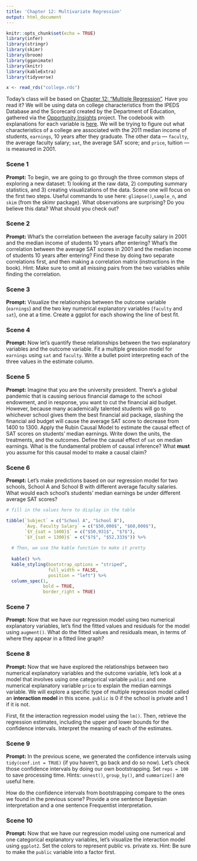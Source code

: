 ```yaml
---
title: 'Chapter 12: Multivariate Regression'
output: html_document
---
```


```r
knitr::opts_chunk$set(echo = TRUE)
library(infer)
library(stringr)
library(skimr)
library(broom)
library(gganimate)
library(knitr)
library(kableExtra)
library(tidyverse)

x <- read_rds("college.rds")
```

Today's class will be based on [Chapter 12: "Multiple Regression"](https://davidkane9.github.io/PPBDS/12-multiple-regression.html). Have you read it? We will be using data on college characteristics from the IPEDS Database and the Scorecard created by the Department of Education, gathered via the [Opportunity Insights](https://opportunityinsights.org/) project.  The codebook with explanations for each variable is [here](https://opportunityinsights.org/wp-content/uploads/2018/04/Codebook-MRC-Table-10.pdf). We will be trying to figure out what characteristics of a college are associated with the 2011 median income of students, `earnings`, 10 years after they graduate. The other data --- `faculty`, the average faculty salary; `sat`, the average SAT score; and `price`, tuition --- is measured in 2001.

### Scene 1

**Prompt:** To begin, we are going to go through the three common steps of exploring a new dataset: 1) looking at the raw data, 2) computing summary statistics, and 3) creating visualizations of the data. Scene one will focus on the first two steps. Useful commands to use here: `glimpse()`,`sample_n`, and `skim` (from the skimr package). What observations are surprising? Do you believe this data? What should you check out?


### Scene 2

**Prompt:** What's the correlation between the average faculty salary in 2001 and the median income of students 10 years after entering? What's the correlation between the average SAT scores in 2001 and the median income of students 10 years after entering? Find these by doing two separate correlations first, and then making a correlation matrix (instructions in the book). Hint: Make sure to omit all missing pairs from the two variables while finding the correlation. 



### Scene 3

**Prompt:** Visualize the relationships between the outcome variable (`earnings`) and the two key numerical explanatory variables (`faculty` and `sat`), one at a time. Create a ggplot for each showing the line of best fit.


### Scene 4

**Prompt:** Now let's quantify these relationships between the two explanatory variables and the outcome variable. Fit a multiple gression model for `earnings` using `sat` and `faculty`. Write a bullet point interpreting each of the three values in the estimate column.


### Scene 5

**Prompt:** Imagine that you are the university president. There's a global pandemic that is causing serious financial damage to the school endowment, and in response, you want to cut the financial aid budget. However, because many academically talented students will go to whichever school gives them the best financial aid package, slashing the financial aid budget will cause the average SAT score to decrease from 1400 to 1300. Apply the Rubin Causal Model to estimate the causal effect of SAT scores on students' median earnings. Write down the units, the treatments, and the outcomes. Define the causal effect of `sat` on median earnings. What is the fundamental problem of causal inference? What **must** you assume for this causal model to make a causal claim?


### Scene 6

**Prompt:** Let's make predictions based on our regression model for two schools, School A and School B with different average faculty salaries. What would each school's students' median earnings be under different average SAT scores?

```r
# fill in the values here to display in the table

tibble(`Subject` = c("School A", "School B"),
       `Avg. Faculty Salary` = c("$50,000$", "$60,000$"),
       `$Y_{sat = 1400}$` = c("$50,931$", "$?$"),
       `$Y_{sat = 1300}$` = c("$?$", "$52,333$")) %>%
  
  # Then, we use the kable function to make it pretty
  
  kable() %>%
  kable_styling(bootstrap_options = "striped",
                full_width = FALSE,
                position = "left") %>%
  column_spec(1,
              bold = TRUE,
              border_right = TRUE)

```



### Scene 7

**Prompt:** Now that we have our regression model using two numerical explanatory variables, let's find the fitted values and residuals for the model using `augment()`. What do the fitted values and residuals mean, in terms of where they appear in a fitted line graph?


### Scene 8

**Prompt:** Now that we have explored the relationships between two numerical explanatory variables and the outcome variable, let's look at a model that involves using one categorical variable `public` and one numerical explanatory variable `price` to explain the median earnings variable. We will explore a specific type of multiple regression model called an **interaction model** in this scene. `public` is 0 if the school is private and 1 if it is not.

First, fit the interaction regression model using the `lm()`. Then, retrieve the regression estimates, including the upper and lower bounds for the confidence intervals. Interpret the meaning of each of the estimates.


### Scene 9

**Prompt:** In the previous scene, we generated the confidence intervals using `tidy(conf.int = TRUE)` (if you haven't, go back and do so now). Let's check those confidence intervals by doing our own bootstrapping. Set `reps = 100` to save processing time. Hints: `unnest()`, `group_by()`, and `summarize()` are useful here.

How do the confidence intervals from bootstrapping compare to the ones we found in the previous scene? Provide a one sentence Bayesian interpretation and a one sentence Frequentist interpretation.



### Scene 10

**Prompt:** Now that we have our regression model using one numerical and one categorical explanatory variables, let's visualize the interaction model using `ggplot2`. Set the colors to represent public vs. private xs. Hint: Be sure to make the `public` variable into a factor first. 








